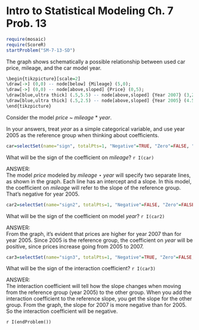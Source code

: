 Intro to Statistical Modeling Ch. 7 Prob. 13
========================================================
```r
require(mosaic)
require(ScoreR)
startProblem("SM-7-13-SD")
```

The graph shows schematically a possible relationship between used car price, mileage, and the car model year.  

```r
\begin{tikzpicture}[scale=2]
\draw[->] (0,0) -- node[below] {Mileage} (5,0);
\draw[->] (0,0) -- node[above,sloped] {Price} (0,5);
\draw[blue,ultra thick] (.5,5.5) -- node[above,sloped] {Year 2007} (3,2);
\draw[blue,ultra thick] (.5,2.5) -- node[above,sloped] {Year 2005} (4.5,.5);
\end{tikzpicture}
```


Consider the model *price* ~ *mileage* * *year*.  

In your answers, treat *year* as a simple categorical variable, and use year 2005 as the reference group when thinking about coefficients.

```r
car=selectSet(name="sign", totalPts=1, "Negative"=TRUE, "Zero"=FALSE, "Positive"=FALSE, "No way to tell from the information given"=FALSE)
```
What will be the sign of the coefficient on *mileage*? `r I(car)`

<aside>
ANSWER:      
The model *price* modeled by *mileage* $\star$ *year* will specify two separate lines, as shown in the graph.  Each line has an intercept and a slope.  In this model, the coefficient on *mileage* will refer to the slope of the reference group.  That's negative for year 2005.
</aside>

```r
car2=selectSet(name="sign2", totalPts=1, "Negative"=FALSE, "Zero"=FALSE, "Positive"=TRUE, "No way to tell from the information given"=FALSE)
```
What will be the sign of the coefficient on model *year*? `r I(car2)` 

<aside>
ANSWER:     
From the graph, it's evident that prices are higher for year 2007 than for year 2005.  Since 2005 is the reference group, the coefficient on *year* will be positive, since prices increase going from 2005 to 2007.
</aside>

```r
car3=selectSet(name="sign3", totalPts=1, "Negative"=TRUE, "Zero"=FALSE, "Positive"=FALSE, "No way to tell from the information given"=FALSE)
```
What will be the sign of the interaction coefficient? `r I(car3)`

<aside>
ANSWER:     
The interaction coefficient will tell how the slope changes when moving from the reference group (year 2005) to the other group.  When you add the interaction coefficient to the reference slope, you get the slope for the other group.  From the graph, the slope for 2007 is more negative than for 2005.  So the interaction coefficient will be negative.
</aside>


`r I(endProblem())`